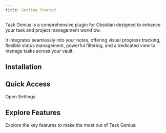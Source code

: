 ```yaml
---
title: Getting Started
---
```


Task Genius is a comprehensive plugin for Obsidian designed to enhance your task and project management workflow.

It integrates seamlessly into your notes, offering visual progress tracking, flexible status management, powerful filtering, and a dedicated view to manage tasks across your vault.

## Installation

<Cards>
  <Card
    title="Manual Installation"
    href="/docs/installation/manual"
    description="Learn how to install Task Genius manually."
  />
  <Card
    title="Community Installation"
    href="/docs/installation/community"
    description="Learn how to install Task Genius from the community plugins list."
  />
</Cards>

## Quick Access

<DeepLinkButton href="obsidian://task-genius/settings">
  Open Settings
</DeepLinkButton>

<DeepLinkFallback />

## Explore Features

Explore the key features to make the most out of Task Genius:

<Cards>
  <Card
    title="Progress Bars"
    href="/docs/progress-bars"
    description="Visual progress tracking for your tasks."
  />
  <Card
    title="Task Status & Cycling"
    href="/docs/task-status"
    description="Flexible status management and cycling."
  />
  <Card
    title="Date & Priority Management"
    href="/docs/date-priority"
    description="Manage task deadlines and priorities."
  />
  <Card
    title="In-Editor Task Filtering"
    href="/docs/filtering"
    description="Filter tasks directly in your editor."
  />
  <Card
    title="Task Mover"
    href="/docs/task-mover"
    description="Archive tasks with ease."
  />
  <Card
    title="Quick Capture"
    href="/docs/quick-capture"
    description="Capture tasks quickly and easily."
  />
  <Card
    title="Workflows"
    href="/docs/workflows"
    description="Automate your task management workflow."
  />
  <Card
    title="Dedicated Task View"
    href="/docs/task-view"
    description="A dedicated view for managing tasks across your vault."
  />
  <Card
    title="Bases Integration"
    href="/docs/bases-support"
    description="Use Task Genius views within Obsidian Bases for enhanced data visualization."
  />
</Cards>
